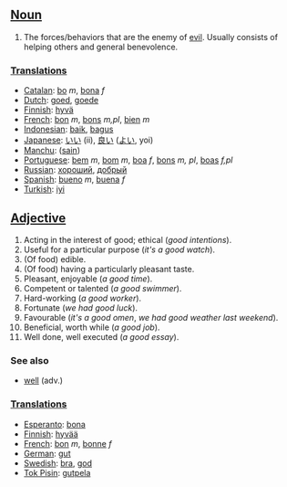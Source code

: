 ==[[Noun]]==
#The forces/behaviors that are the enemy of [[evil]].  Usually consists of helping others and general benevolence.

===[[Translations]]===
*[[Catalan]]: [[bo]] ''m'', [[bona]] ''f''
*[[Dutch]]: [[goed]], [[goede]]
*[[Finnish]]: [[hyvä]]
*[[French]]: [[bon]] ''m'', [[bons]] ''m,pl'', [[bien]] ''m''
*[[Indonesian]]: [[baik]], [[bagus]]
*[[Japanese]]: [[いい]] (ii), [[良い]] ([[よい]], yoi)
*[[Manchu]]: ([[sain]])
*[[Portuguese]]: [[bem]] ''m'', [[bom]] ''m'', [[boa]] ''f'', [[bons]] ''m, pl'', [[boas]] ''f,pl''
*[[Russian]]: [[хороший]], [[добрый]]
*[[Spanish]]: [[bueno]] ''m'', [[buena]] ''f''
*[[Turkish]]: [[iyi]]

==[[Adjective]]==
#Acting in the interest of good; ethical (''good intentions'').
#Useful for a particular purpose (''it's a good watch'').
#(Of food) edible.
#(Of food) having a particularly pleasant taste.
#Pleasant, enjoyable (''a good time'').
#Competent or talented (''a good swimmer'').
#Hard-working (''a good worker'').
#Fortunate (''we had good luck'').
#Favourable (''it's a good omen'', ''we had good weather last weekend'').
#Beneficial, worth while (''a good job'').
#Well done, well executed (''a good essay'').

===See also===
*[[well]] (adv.)

===[[Translations]]===
*[[Esperanto]]: [[bona]]
*[[Finnish]]: [[hyvää]]
*[[French]]: [[bon]] ''m'', [[bonne]] ''f''
*[[German]]: [[gut]]
*[[Swedish]]: [[bra]], [[god]]
*[[Tok Pisin]]: [[gutpela]]